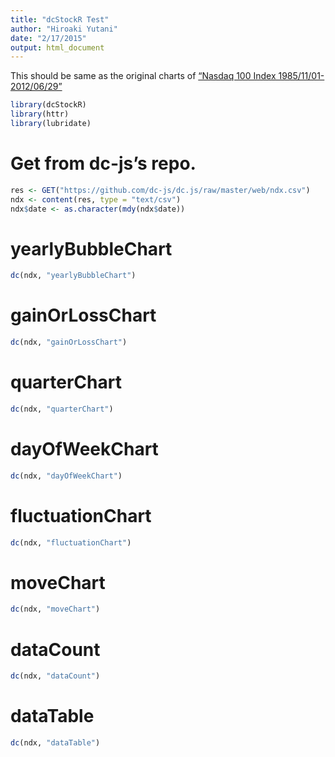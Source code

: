 ```yaml
---
title: "dcStockR Test"
author: "Hiroaki Yutani"
date: "2/17/2015"
output: html_document
---
```


This should be same as the original charts of ["Nasdaq 100 Index 1985/11/01-2012/06/29"](http://dc-js.github.io/dc.js/)

```r
library(dcStockR)
library(httr)
library(lubridate)
```

# Get from dc-js's repo.

```r
res <- GET("https://github.com/dc-js/dc.js/raw/master/web/ndx.csv")
ndx <- content(res, type = "text/csv")
ndx$date <- as.character(mdy(ndx$date))
```

# yearlyBubbleChart
```r
dc(ndx, "yearlyBubbleChart")
```

# gainOrLossChart
```r
dc(ndx, "gainOrLossChart")
```

# quarterChart
```r
dc(ndx, "quarterChart")
```

# dayOfWeekChart

```r
dc(ndx, "dayOfWeekChart")
```

# fluctuationChart

```r
dc(ndx, "fluctuationChart")
```

# moveChart

```r
dc(ndx, "moveChart")
```

# dataCount

```r
dc(ndx, "dataCount")
```

# dataTable

```r
dc(ndx, "dataTable")
```